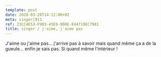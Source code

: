 ```yaml
---
template: post
date: 2020-03-28T14:12:00+02
meta: singer|911
ref: 23CC4E53-F903-45E9-9D0E-E44719EC7981
title: singer / j'aime, j'aime pas
---
```

J'aime ou j'aime pas... j'arrive pas à savoir mais quand même ça a de la gueule... enfin je sais pas. Si quand même l'intérieur !

<visuel>
  <Instagram instagramId="B9RxfKiBdgG" />
</visuel>